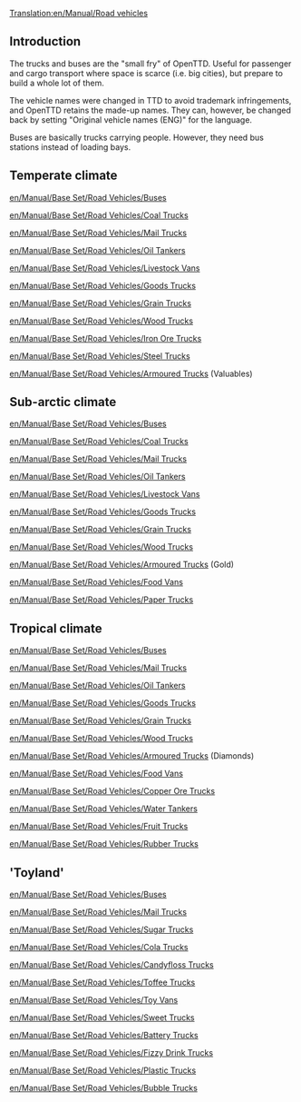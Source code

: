 [[Translation:en/Manual/Road vehicles]]
==Introduction==
The trucks and buses are the "small fry" of OpenTTD. Useful for passenger and cargo transport where space is scarce (i.e. big cities), but prepare to build a whole lot of them.

The vehicle names were changed in TTD to avoid trademark infringements, and OpenTTD retains the made-up names. They can, however, be changed back by setting "Original vehicle names (ENG)" for the language.

Buses are basically trucks carrying people. However, they need bus stations instead of loading bays.

==Temperate climate==

[[en/Manual/Base Set/Road Vehicles/Buses]]



[[en/Manual/Base Set/Road Vehicles/Coal Trucks]]

[[en/Manual/Base Set/Road Vehicles/Mail Trucks]]

[[en/Manual/Base Set/Road Vehicles/Oil Tankers]]

[[en/Manual/Base Set/Road Vehicles/Livestock Vans]]

[[en/Manual/Base Set/Road Vehicles/Goods Trucks]]

[[en/Manual/Base Set/Road Vehicles/Grain Trucks]]

[[en/Manual/Base Set/Road Vehicles/Wood Trucks]]

[[en/Manual/Base Set/Road Vehicles/Iron Ore Trucks]]

[[en/Manual/Base Set/Road Vehicles/Steel Trucks]]

[[en/Manual/Base Set/Road Vehicles/Armoured Trucks]] (Valuables)

==Sub-arctic climate==

[[en/Manual/Base Set/Road Vehicles/Buses]]



[[en/Manual/Base Set/Road Vehicles/Coal Trucks]]

[[en/Manual/Base Set/Road Vehicles/Mail Trucks]]

[[en/Manual/Base Set/Road Vehicles/Oil Tankers]]

[[en/Manual/Base Set/Road Vehicles/Livestock Vans]]

[[en/Manual/Base Set/Road Vehicles/Goods Trucks]]

[[en/Manual/Base Set/Road Vehicles/Grain Trucks]]

[[en/Manual/Base Set/Road Vehicles/Wood Trucks]]

[[en/Manual/Base Set/Road Vehicles/Armoured Trucks]] (Gold)

[[en/Manual/Base Set/Road Vehicles/Food Vans]]

[[en/Manual/Base Set/Road Vehicles/Paper Trucks]]

==Tropical climate==

[[en/Manual/Base Set/Road Vehicles/Buses]]



[[en/Manual/Base Set/Road Vehicles/Mail Trucks]]

[[en/Manual/Base Set/Road Vehicles/Oil Tankers]]

[[en/Manual/Base Set/Road Vehicles/Goods Trucks]]

[[en/Manual/Base Set/Road Vehicles/Grain Trucks]]

[[en/Manual/Base Set/Road Vehicles/Wood Trucks]]

[[en/Manual/Base Set/Road Vehicles/Armoured Trucks]] (Diamonds)

[[en/Manual/Base Set/Road Vehicles/Food Vans]]

[[en/Manual/Base Set/Road Vehicles/Copper Ore Trucks]]

[[en/Manual/Base Set/Road Vehicles/Water Tankers]]

[[en/Manual/Base Set/Road Vehicles/Fruit Trucks]]

[[en/Manual/Base Set/Road Vehicles/Rubber Trucks]]

=='Toyland'==

[[en/Manual/Base Set/Road Vehicles/Buses]]



[[en/Manual/Base Set/Road Vehicles/Mail Trucks]]

[[en/Manual/Base Set/Road Vehicles/Sugar Trucks]]

[[en/Manual/Base Set/Road Vehicles/Cola Trucks]]

[[en/Manual/Base Set/Road Vehicles/Candyfloss Trucks]]

[[en/Manual/Base Set/Road Vehicles/Toffee Trucks]]

[[en/Manual/Base Set/Road Vehicles/Toy Vans]]

[[en/Manual/Base Set/Road Vehicles/Sweet Trucks]]

[[en/Manual/Base Set/Road Vehicles/Battery Trucks]]

[[en/Manual/Base Set/Road Vehicles/Fizzy Drink Trucks]]

[[en/Manual/Base Set/Road Vehicles/Plastic Trucks]]

[[en/Manual/Base Set/Road Vehicles/Bubble Trucks]]